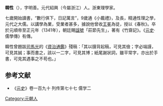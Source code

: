 {{unreferenced|time=2017-04-02T06:26:29+00:00}}
'''韓性'''（{{bd|1266年||1341年||catIdx=H}}），字明善。元代紹興（今屬浙江）人。浙東理學家。

七歲開始讀書，“數行俱下，日記萬言”，9歲通《小戴禮》，及長，精通性理之學，元代之大儒。以講學為業，受業者甚多，據說他曾收[[王冕|王冕]]為徒，授以《春秋》。卒於元順帝至正元年（1341年），朝廷賜[[諡號|諡號]]「莊節先生」，著有《竹齋記》。《[[元史|元史]]·儒學傳》有傳。

韓性曾題跋[[司馬光|司馬光]]的《[[資治通鑑|資治通鑑]]》殘稿：「其以牘背起稿，可見其儉；字必端謹，可見其誠；事而書之，該以一二字，可見其博；紙尾謝狀詞，雖平常字，亦出於手書，可見其遇事之不苟也。」
==参考文献==
*《[[元史|元史]]》卷一百九十 列传第七十七 儒学二
[[Category:元朝人|Category:元朝人]]